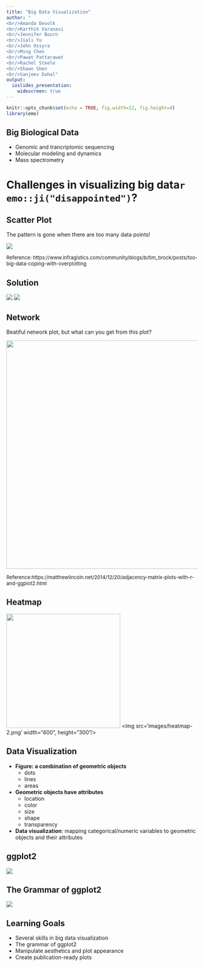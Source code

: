 ```yaml
---
title: "Big Data Visualization"
author: "
<br/>Amanda Devolk
<br/>Karthik Varanasi
<br/>Jennifer Bourn
<br/>Jiali Yu
<br/>John Ossyra
<br/>Ming Chen
<br/>Pawat Pattarawat
<br/>Rachel Steele
<br/>Shawn Shen
<br/>Sanjeev Dahal"
output:
  ioslides_presentation:
    widescreen: true
---
```


```r
knitr::opts_chunk$set(echo = TRUE, fig.width=12, fig.height=4)
library(emo)
```


## Big Biological Data {.flexbox .vcenter}

* Genomic and trancriptomic sequencing
* Molecular modeling and dynamics
* Mass spectrometry

    
## {.flexbox .vcenter}

<h1>Challenges in visualizing big data``r emo::ji("disappointed")``?</h2>


## Scatter Plot {.flexbox .vcenter}

The pattern is gone when there are too many data points!

<img src='images/scatterplot.gif'/>

<font size="-1">Reference: https://www.infragistics.com/community/blogs/b/tim_brock/posts/too-big-data-coping-with-overplotting</font>


## Solution {.flexbox .vcenter}

<img src='images/geom_countour-4.png'/>
<img src='images/scale_alpha-4'/>

## Network {.flexbox .vcenter}

Beatiful network plot, but what can you get from this plot?

<img src='images/spaghetti_example.png' width="600"/>

<font size="-1">Reference:https://matthewlincoln.net/2014/12/20/adjacency-matrix-plots-with-r-and-ggplot2.html</font>

## Heatmap {.flexbox .vcenter}

<img src='images/heatmap-1.jpg' width="300"/>
<img src='images/heatmap-2.png' width="400", height="300"/>

## Data Visualization {.flexbox .vcenter}

* **Figure: a combination of geometric objects**
    - dots
    - lines
    - areas
* **Geometric objects have attributes**
    - location
    - color
    - size
    - shape
    - transparency
* **Data visualization**: mapping categorical/numeric variables to geometric objects and their attributes


## ggplot2 {.flexbox .vcenter}

![](images/ggplot2-logo.jpg)


## The Grammar of ggplot2 {.flexbox .vcenter}


<img src="images/plotting-templates.png" />



## Learning Goals {.flexbox .vcenter}

* Several skills in big data visualization
* The grammar of ggplot2
* Manipulate aesthetics and plot appearance
* Create publication-ready plots
